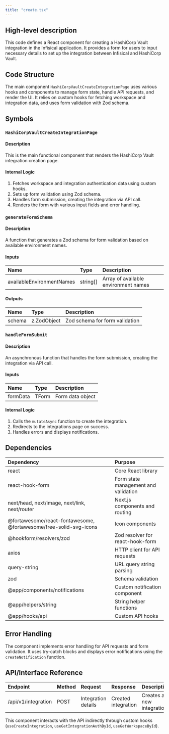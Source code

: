 ```yaml
---
title: "create.tsx"
---
```


## High-level description
This code defines a React component for creating a HashiCorp Vault integration in the Infisical application. It provides a form for users to input necessary details to set up the integration between Infisical and HashiCorp Vault.

## Code Structure
The main component `HashiCorpVaultCreateIntegrationPage` uses various hooks and components to manage form state, handle API requests, and render the UI. It relies on custom hooks for fetching workspace and integration data, and uses form validation with Zod schema.

## Symbols

### `HashiCorpVaultCreateIntegrationPage`
#### Description
This is the main functional component that renders the HashiCorp Vault integration creation page.

#### Internal Logic
1. Fetches workspace and integration authentication data using custom hooks.
2. Sets up form validation using Zod schema.
3. Handles form submission, creating the integration via API call.
4. Renders the form with various input fields and error handling.

### `generateFormSchema`
#### Description
A function that generates a Zod schema for form validation based on available environment names.

#### Inputs
| Name | Type | Description |
|:-----|:-----|:------------|
| availableEnvironmentNames | string[] | Array of available environment names |

#### Outputs
| Name | Type | Description |
|:-----|:-----|:------------|
| schema | z.ZodObject | Zod schema for form validation |

### `handleFormSubmit`
#### Description
An asynchronous function that handles the form submission, creating the integration via API call.

#### Inputs
| Name | Type | Description |
|:-----|:-----|:------------|
| formData | TForm | Form data object |

#### Internal Logic
1. Calls the `mutateAsync` function to create the integration.
2. Redirects to the integrations page on success.
3. Handles errors and displays notifications.

## Dependencies
| Dependency | Purpose |
|:-----------|:--------|
| react | Core React library |
| react-hook-form | Form state management and validation |
| next/head, next/image, next/link, next/router | Next.js components and routing |
| @fortawesome/react-fontawesome, @fortawesome/free-solid-svg-icons | Icon components |
| @hookform/resolvers/zod | Zod resolver for react-hook-form |
| axios | HTTP client for API requests |
| query-string | URL query string parsing |
| zod | Schema validation |
| @app/components/notifications | Custom notification component |
| @app/helpers/string | String helper functions |
| @app/hooks/api | Custom API hooks |

## Error Handling
The component implements error handling for API requests and form validation. It uses try-catch blocks and displays error notifications using the `createNotification` function.

## API/Interface Reference
| Endpoint | Method | Request | Response | Description |
|:---------|:-------|:--------|:---------|:------------|
| /api/v1/integration | POST | Integration details | Created integration | Creates a new integration |

This component interacts with the API indirectly through custom hooks (`useCreateIntegration`, `useGetIntegrationAuthById`, `useGetWorkspaceById`).